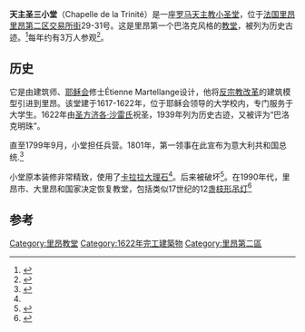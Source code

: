 {{copyedit|time=2016-03-07T04:48:41+00:00}}
{{Infobox religious building
|building_name=天主圣三小堂
|image=Chapelle de la Trinité (Lyon) - façade.jpg
|location=[[法国|法国]][[里昂|里昂]]
|geo={{coord|45.7655|4.8372|type:landmark_region:FR|display=inline,title}}
|religious_affiliation=[[罗马天主教|罗马天主教]]
|district=[[里昂第二区|里昂第二区]]
|architecture_type=[[小圣堂|小圣堂]]
|architecture_style=[[巴洛克|巴洛克]]
|year_completed=1622
}}
'''天主圣三小堂'''（Chapelle de la Trinité）是一座[[罗马天主教|罗马天主教]][[小圣堂|小圣堂]]，位于[[法国|法国]][[里昂|里昂]][[里昂第二区|里昂第二区]][[交易所街|交易所街]]29-31号。这是里昂第一个巴洛克风格的[[教堂|教堂]]，被列为历史古迹。<ref name="Prof">{{cite web |title=La Chapelle de la Trinité |url=http://www.culture.lyon.fr/culture/sections/fr/professionnels/professionnels_de_la_culture/entite?entiteId=296 |publisher=Culture Lyon |language=fr |accessdate=2010年9月19日 |archive-date=2012年3月8日 |archive-url=https://web.archive.org/web/20120308040003/http://www.culture.lyon.fr/culture/sections/fr/professionnels/professionnels_de_la_culture/entite?entiteId=296 |dead-url=no }}</ref>每年约有3万人参观<ref>{{cite web |title=La chapelle de la Trinité — Présentation |url=http://www.lachapelle-lyon.org/chapelle/presentation-de-la-chapelle.php |publisher=La Chapelle Lyon |language=fr |accessdate=2009-11-30 |deadurl=yes |archiveurl=https://web.archive.org/web/20090924215237/http://www.lachapelle-lyon.org/chapelle/presentation-de-la-chapelle.php |archivedate=2009-09-24 }}</ref>。

==历史==
它是由建筑师、[[耶稣会|耶稣会]]修士Étienne Martellange设计，他将[[反宗教改革|反宗教改革]]的建筑模型引进到里昂。该堂建于1617-1622年，位于耶稣会领导的大学校内，专门服务于大学生。1622年由[[圣方济各·沙雷氏|圣方济各·沙雷氏]]祝圣，1939年列为历史古迹，又被评为“巴洛克明珠”。

直至1799年9月，小堂担任兵营。1801年，第一领事在此宣布为意大利共和国总统.<ref>{{cite book |title=Napoléon et les lycées: enseignement et société en Europe au début du siècle |first=Jacques-Olivier |last=Boudon |language=fr |year=2004 |page=64}}</ref>

小堂原本装修非常精致，使用了[[卡拉拉大理石|卡拉拉大理石]]<ref name="Prof"/>。后来被破坏<ref>{{cite web |title=Chapelle de la Trinité de Lyon — La "Perle Baroque" |url=http://www.evene.fr/culture/lieux/chapelle-de-la-trinite-de-lyon-1586.php |publisher=Evene |language=fr |accessdate=2009-11-30 |archive-date=2013-09-28 |archive-url=https://web.archive.org/web/20130928090230/http://www.evene.fr/culture/lieux/chapelle-de-la-trinite-de-lyon-1586.php |dead-url=no }}</ref>。在1990年代，里昂市、大里昂和国家决定恢复教堂，包括类似17世纪的12盏[[枝形吊灯|枝形吊灯]]<ref>{{cite web |title=La perle baroque de l'architecture lyonnaise |url=http://fondation-patrimoine.mecenat-total.com/fiches-projets/projet-35 |publisher=Fondation Patrimoine Mecenat |language=fr |accessdate=2009-11-30 |deadurl=yes |archiveurl=https://web.archive.org/web/20110714063718/http://fondation-patrimoine.mecenat-total.com/fiches-projets/projet-35 |archivedate=2011-07-14 }}</ref>

==参考==
{{reflist}}
[[Category:里昂教堂|Category:里昂教堂]]
[[Category:1622年完工建築物|Category:1622年完工建築物]]
[[Category:里昂第二區|Category:里昂第二區]]